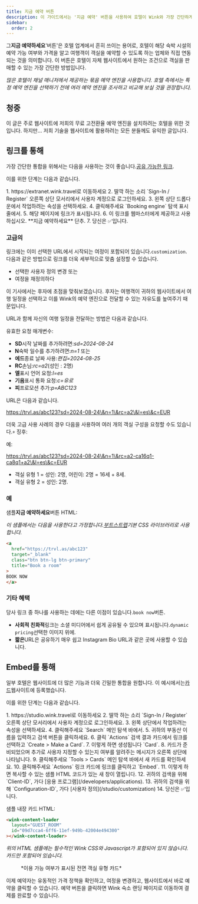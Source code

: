 ```yaml
---
title: 지금 예약 버튼
description: 이 가이드에서는 '지금 예약' 버튼을 사용하여 호텔이 Wink와 가장 간단하게 통합하는 방법을 단계별로 설명합니다.
sidebar:
  order: 2
---
```


그**지금 예약하세요**'버튼'은 호텔 업계에서 흔히 쓰이는 용어로, 호텔이 해당 숙박 시설의 예약 가능 여부와 가격을 알고 여행객이 객실을 예약할 수 있도록 하는 업체와 직접 연동되는 것을 의미합니다. 이 버튼은 호텔이 자체 웹사이트에서 원하는 조건으로 객실을 판매할 수 있는 가장 간단한 방법입니다.

*많은 호텔이 채널 매니저에서 제공하는 묶음 예약 엔진을 사용합니다. 호텔 측에서는 특정 예약 엔진을 선택하기 전에 여러 예약 엔진을 조사하고 비교해 보실 것을 권장합니다.*

## 청중

이 글은 주로 웹사이트에 저희의 무료 고전환율 예약 엔진을 설치하려는 호텔을 위한 것입니다.
하지만... 저희 기술을 웹사이트에 활용하려는 모든 분들께도 유익한 글입니다.

## 링크를 통해

가장 간단한 통합을 위해서는 다음을 사용하는 것이 좋습니다.[공유 가능한 링크](/studio/shareable-links).

이를 위한 단계는 다음과 같습니다.

<Steps>
  1. https://extranet.wink.travel로 이동하세요
  2. 딸깍 하는 소리 `Sign-In / Register` 오른쪽 상단 모서리에서 사용자 계정으로 로그인하세요.
  3. 왼쪽 상단 드롭다운에서 작업하려는 속성을 선택하세요.
  4. 클릭해주세요 `Booking engine` 탐색 표시줄에서.
  5. 해당 페이지에 링크가 표시됩니다.
  6. 이 링크를 웹마스터에게 제공하고 사용하십시오. **지금 예약하세요** 단추.
  7. 당신은 ✅입니다.
</Steps>


### 고급의

링크에는 이미 선택한 URL에서 시작되는 여정이 포함되어 있습니다.`customization`.
다음과 같은 방법으로 링크를 더욱 세부적으로 맞춤 설정할 수 있습니다.

* 선택한 사용자 정의 변경 또는
* 여정을 재정의하다

이 기사에서는 후자에 초점을 맞춰보겠습니다. 후자는 여행객이 귀하의 웹사이트에서 여행 일정을 선택하고 이를 Wink의 예약 엔진으로 전달할 수 있는 자유도를 높여주기 때문입니다.

URL과 함께 자신의 여행 일정을 전달하는 방법은 다음과 같습니다.

유효한 요청 매개변수:

* **SD**시작 날짜를 추가하려면:*sd=2024-08-24*
* **N**숙박 일수를 추가하려면:*n=1* 또는
* **에드**종료 날짜 사용:*편집=2024-08-25*
* **RC**손님:*rc=a2*(성인 : 2명)
* **엘**표시 언어 요청:*l=es*
* **기음**표시 통화 요청:*c=유로*
* **피**프로모션 추가:*p=ABC123*

URL은 다음과 같습니다.

https://trvl.as/abc123?sd=2024-08-24\&n=1\&rc=a2\&l=es\&c=EUR

더욱 고급 사용 사례의 경우 다음을 사용하여 여러 개의 객실 구성을 요청할 수도 있습니다.`+` 징후:

예:

https://trvl.as/abc123?sd=2024-08-24\&n=1\&rc=a2-ca16q1-ca8q1+a2\&l=es\&c=EUR

* 객실 유형 1 = 성인: 2명, 어린이: 2명 = 16세 + 8세.
* 객실 유형 2 = 성인: 2명.

### 예

샘플**지금 예약하세요**버튼 HTML:

*이 샘플에서는 다음을 사용한다고 가정합니다.[부트스트랩](https://getbootstrap.com)기본 CSS 라이브러리로 사용합니다.*

```html
<a
  href="https://trvl.as/abc123"
  target="_blank"
  class="btn btn-lg btn-primary"
  title="Book a room"
>
BOOK NOW
</a>
```

### 기타 혜택

당사 링크 중 하나를 사용하는 데에는 다른 이점이 있습니다.`book now`버튼.

* **사회적 친화적**링크는 소셜 미디어에서 쉽게 공유될 수 있으며 표시됩니다.`dynamic pricing`선택한 이미지 위에.
* **짧은**URL은 공유하기 매우 쉽고 Instagram Bio URL과 같은 곳에 사용할 수 있습니다.

## Embed를 통해

일부 호텔은 웹사이트에 더 많은 기능과 더욱 긴밀한 통합을 원합니다. 이 예시에서는[카드](/studio/cards)웹사이트에 등록했습니다.

이를 위한 단계는 다음과 같습니다.

<Steps>
  1. https://studio.wink.travel로 이동하세요
  2. 딸깍 하는 소리 `Sign-In / Register` 오른쪽 상단 모서리에서 사용자 계정으로 로그인하세요.
  3. 왼쪽 상단에서 작업하려는 속성을 선택하세요.
  4. 클릭해주세요 `Search` 메인 탐색 바에서.
  5. 귀하의 부동산 이름을 입력하고 검색 버튼을 클릭하세요.
  6. 클릭 `Actions` 검색 결과 카드에서 링크를 선택하고 `Create > Make a Card`.
  7. 이렇게 하면 생성됩니다 `Card`.
  8. 카드가 준비되었으며 추가로 사용자 지정할 수 있는지 여부를 알려주는 메시지가 오른쪽 상단에 나타납니다.
  9. 클릭해주세요 `Tools > Cards` 메인 탐색 바에서 새 카드를 확인하세요.
  10. 클릭해주세요 `Actions` 링크 카드에 링크를 클릭하고 `Embed`.
  11. 이렇게 하면 복사할 수 있는 샘플 HTML 코드가 있는 새 창이 열립니다.
  12. 귀하의 검색을 위해 `Client-ID`, 가다 [응용 프로그램](/developers/applications).
  13. 귀하의 검색을 위해 `Configuration-ID`, 가다 [사용자 정의](/studio/customization)
  14. 당신은 ✅입니다.
</Steps>


샘플 내장 카드 HTML:

```html
<wink-content-loader
  layout="GUEST_ROOM"
  id="09d7cca4-6ff6-11ef-949b-42004e494300"
></wink-content-loader>
```

*위의 HTML 샘플에는 필수적인 Wink CSS와 Javascript가 포함되어 있지 않습니다. 카드만 포함되어 있습니다.*

<figure>
  <CloudinaryImage width="350" height="829" resize="scale" quality="best" alt="카드 미리보기" src="academy/card-example" errorImage="noimage_opaque_nyrtl0.png" />

  <figcaption>*이용 가능 여부가 표시된 전면 객실 유형 카드*</figcaption>
</figure>


이제 예약자는 유동적인 가격 정책을 확인하고, 여정을 변경하고, 웹사이트에서 바로 예약을 클릭할 수 있습니다. 예약 버튼을 클릭하면 Wink 숙소 랜딩 페이지로 이동하여 결제를 완료할 수 있습니다.

